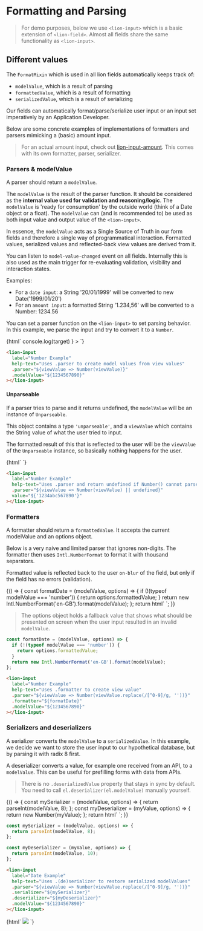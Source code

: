 

<Meta title="Form Fundaments/Formatting and Parsing" />

# Formatting and Parsing

> For demo purposes, below we use `<lion-input>` which is a basic extension of `<lion-field>`.
> Almost all fields share the same functionality as `<lion-input>`.

## Different values

The `FormatMixin` which is used in all lion fields automatically keeps track of:

- `modelValue`, which is a result of parsing
- `formattedValue`, which is a result of formatting
- `serializedValue`, which is a result of serializing

Our fields can automatically format/parse/serialize user input or an input set imperatively by an Application Developer.

Below are some concrete examples of implementations of formatters and parsers mimicking a (basic) amount input.

> For an actual amount input, check out [lion-input-amount](?path=/docs/forms-lion-input-amount).
> This comes with its own formatter, parser, serializer.

### Parsers & modelValue

A parser should return a `modelValue`.

The `modelValue` is the result of the parser function.
It should be considered as the **internal value used for validation and reasoning/logic**.
The `modelValue` is 'ready for consumption' by the outside world (think of a Date object or a float).
The `modelValue` can (and is recommended to) be used as both input value and output value of the `<lion-input>`.

In essence, the `modelValue` acts as a Single Source of Truth in our form fields and therefore a single way of programmatical interaction.
Formatted values, serialized values and reflected-back view values are derived from it.

You can listen to `model-value-changed` event on all fields.
Internally this is also used as the main trigger for re-evaluating validation, visibility and interaction states.

Examples:

- For a `date input`: a String '20/01/1999' will be converted to new Date('1999/01/20')
- For an `amount input`: a formatted String '1.234,56' will be converted to a Number: 1234.56


You can set a parser function on the `<lion-input>` to set parsing behavior.
In this example, we parse the input and try to convert it to a `Number`.

<Story name="Parser">
  {html`
    <lion-input
      label="Number Example"
      help-text="Uses .parser to create model values from view values"
      .parser="${viewValue => Number(viewValue)}"
      .modelValue="${1234567890}"
      @model-value-changed=${({ target }) => console.log(target) }
    ></lion-input>
    <h-output .show="${['modelValue']}"></h-output>
  `}
</Story>

```html
<lion-input
  label="Number Example"
  help-text="Uses .parser to create model values from view values"
  .parser="${viewValue => Number(viewValue)}"
  .modelValue="${1234567890}"
></lion-input>
```

#### Unparseable

If a parser tries to parse and it returns undefined, the `modelValue` will be an instance of
`Unparseable`.

This object contains a type `'unparseable'`, and a `viewValue` which contains the String value of
what the user tried to input.

The formatted result of this that is reflected to the user will be the `viewValue` of the
`Unparseable` instance, so basically nothing happens for the user.

<Story name="Unparseable">
  {html`
    <lion-input
      label="Number Example"
      help-text="Uses .parser and return undefined if Number() cannot parse"
      .parser="${viewValue => Number(viewValue) || undefined}"
      value="${'1234abc567890'}"
    ></lion-input>
    <h-output .show="${['modelValue']}"></h-output>
  `}
</Story>

```html
<lion-input
  label="Number Example"
  help-text="Uses .parser and return undefined if Number() cannot parse"
  .parser="${viewValue => Number(viewValue) || undefined}"
  value="${'1234abc567890'}"
></lion-input>
```

### Formatters

A formatter should return a `formattedValue`.
It accepts the current modelValue and an options object.

Below is a very naive and limited parser that ignores non-digits.
The formatter then uses `Intl.NumberFormat` to format it with thousand separators.

Formatted value is reflected back to the user `on-blur` of the field, but only if the field has no
errors (validation).

<Story name="Formatter">
  {() => {
    const formatDate = (modelValue, options) => {
      if (!(typeof modelValue === 'number')) {
        return options.formattedValue;
      }
      return new Intl.NumberFormat('en-GB').format(modelValue);
    };
    return html`
      <lion-input
        label="Number Example"
        help-text="Uses .formatter to create view value"
        .parser="${viewValue => Number(viewValue.replace(/[^0-9]/g, ''))}"
        .formatter="${formatDate}"
        .modelValue="${1234567890}"
      >
      </lion-input>
      <h-output .show="${['modelValue', 'formattedValue']}"></h-output>
    `;
  }}
</Story>

> The options object holds a fallback value that shows what should be presented on
> screen when the user input resulted in an invalid `modelValue`.

```js
const formatDate = (modelValue, options) => {
  if (!(typeof modelValue === 'number')) {
    return options.formattedValue;
  }
  return new Intl.NumberFormat('en-GB').format(modelValue);
};
```

```html
<lion-input
  label="Number Example"
  help-text="Uses .formatter to create view value"
  .parser="${viewValue => Number(viewValue.replace(/[^0-9]/g, ''))}"
  .formatter="${formatDate}"
  .modelValue="${1234567890}"
></lion-input>
```

### Serializers and deserializers

A serializer converts the `modelValue` to a `serializedValue`.
In this example, we decide we want to store the user input to our hypothetical database, but by parsing it with radix 8 first.

A deserializer converts a value, for example one received from an API, to a `modelValue`.
This can be useful for prefilling forms with data from APIs.

> There is no `.deserializedValue` property that stays in sync by default.
> You need to call `el.deserializer(el.modelValue)` manually yourself.

<Story name="(De)serializers">
  {() => {
    const mySerializer = (modelValue, options) => {
      return parseInt(modelValue, 8);
    };
    const myDeserializer = (myValue, options) => {
      return new Number(myValue);
    };
    return html`
      <lion-input
        label="Date Example"
        help-text="Uses .(de)serializer to restore serialized modelValues"
        .parser="${viewValue => Number(viewValue.replace(/[^0-9]/g, ''))}"
        .serializer="${mySerializer}"
        .deserializer="${myDeserializer}"
        .modelValue="${1234567890}"
      ></lion-input>
      <h-output .show="${['modelValue', 'serializedValue']}"></h-output>
    `;
  }}
</Story>

```js
const mySerializer = (modelValue, options) => {
  return parseInt(modelValue, 8);
};

const myDeserializer = (myValue, options) => {
  return parseInt(modelValue, 10);
};
```

```html
<lion-input
  label="Date Example"
  help-text="Uses .(de)serializer to restore serialized modelValues"
  .parser="${viewValue => Number(viewValue.replace(/[^0-9]/g, ''))}"
  .serializer="${mySerializer}"
  .deserializer="${myDeserializer}"
  .modelValue="${1234567890}"
></lion-input>
```

<Story name="Flow Diagram">
  {html`
    <!-- TODO: Update flow diagram -->
    <img src="./packages/form-system/stories/formatterParserFlow.svg" />
  `}
</Story>
